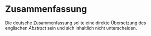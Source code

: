 # Zusammenfassung {-}

Die deutsche Zusammenfassung sollte eine direkte Übersetzung des englischen *Abstract* sein und sich inhaltlich nicht unterscheiden.
